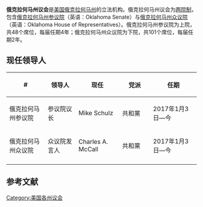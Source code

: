 {{noteTA
|G1=USState
}}
{{Infobox legislature
 | name              = 俄克拉何马州议会
 | coa_pic           = 
 | session_room      = 
 | house_type        =  两院制
 | houses            = [[俄克拉何马州参议院|俄克拉何马州参议院]] <br />[[俄克拉何马州众议院|俄克拉何马州众议院]]
 | term_limits       = 
 | new_session       = 
 | leader1_type      = 参议院议长
 | leader1           = [[Mike_Schulz|Mike Schulz]]
 | party1            = [[共和黨_(美國)|共和党]]
 | election1         = 2017年1月3日
 | leader2_type      = 众议院发言人
 | leader2           = [[Charles_A._McCall|Charles A. McCall]]
 | party2            = [[共和黨_(美國)|共和党]]
 | election2         = 2017年1月3日
 | authority         = 
 | members           = 48（参）101（众）
 | last_election1    = November 8, 2016
 | next_election1    = November 6, 2018
 | redistricting     = 
 | political_groups1 = 
 | meeting_place     = 
 | website           = 
}}
'''俄克拉何马州议会'''是[[美国|美国]][[俄克拉何马州|俄克拉何马州]]的立法机构。俄克拉何马州议会为[[两院制|两院制]]，包含[[俄克拉何马州参议院|俄克拉何马州参议院]]（英语：Oklahoma Senate）与[[俄克拉何马州众议院|俄克拉何马州众议院]]（英语：Oklahoma House of Representatives）。俄克拉何马州参议院为上院，共48个席位，每届任期4年；俄克拉何马州众议院为下院，共101个席位，每届任期2年。

==现任领导人==
{| class="wikitable sortable" style="text-align: center;"
|-
! width="120" | #
! width="90"| 领导人
! width="120"| 现任
! width="90"| 党派
! width="140"| 任期
|- 
| 俄克拉何马州参议院 || 参议院议长 || Mike Schulz || 共和黨 || 2017年1月3日—今
|- 
| 俄克拉何马州众议院 || 众议院发言人 || Charles A. McCall || 共和黨 || 2017年1月3日—今
|- 
|}

== 参考文献 ==
{{reflist|colwidth=30em}}
{{美国立法机构}}
[[Category:美国各州议会|Category:美国各州议会]]